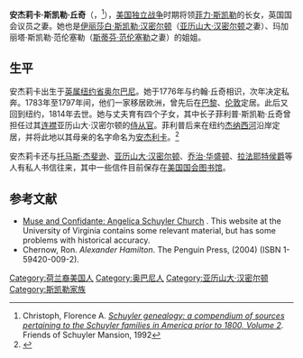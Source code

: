 {{Infobox person
| name        = 安杰莉卡·斯凯勒·丘奇
| image       = Mrs John Barker Church Son Philip and Servant John Trumbull.jpeg
| image_size  = 
| alt         = 
| caption     = 安杰莉卡与其子菲利普（1785年）
| birth_name  = 安杰莉卡·斯凯勒（{{lang|en|Angelica Schuyler}}）
| birth_date  = {{Birth date|1756|2|20|mf=yes}}
| birth_place = [[英属纽约省|英属纽约省]][[奥尔巴尼|奥尔巴尼]]
| death_date  = {{Death date and age|1814|3|13|1756|2|20|mf=yes}}
| death_place = {{USA}}[[纽约州|纽约州]][[纽约市|纽约市]]
| death_cause = 
| employer    = 
| children    = 
| parents     = [[菲力·斯凯勒|菲力·斯凯勒]]<br>凯瑟琳·范伦塞勒·斯凯勒（{{lang|en|Catherine Van Rensselaer Schuyler}}）
| relatives   = 妹：[[伊丽莎白·斯凯勒·汉密尔顿|伊丽莎白·斯凯勒·汉密尔顿]]<br>妹：[[斯蒂芬·范伦塞勒|玛加丽塔·斯凯勒·范伦塞勒]]<br>弟：[[菲利普·杰里迈亚·斯凯勒|菲利普·杰里迈亚·斯凯勒]]
| spouse      = [[约翰·巴克·丘奇|约翰·巴克·丘奇]]
}}
'''安杰莉卡·斯凯勒·丘奇'''（{{lang-en|Angelica Schuyler Church}}，{{bd|1756年|2月20日|1814年|3月13日}}<ref>Christoph, Florence A. ''[https://books.google.com/?id=kn9PAAAAMAAJ&q=%22Angelica+Schuyler+daughter+of+%23128+Philip%22+%2220+feb+1756+at+her+grandmother%27s+house%22+%22died+13+mar+1814%22 Schuyler genealogy: a compendium of sources pertaining to the Schuyler families in America prior to 1800, Volume 2]''. Friends of Schuyler Mansion, 1992</ref>），[[美国独立战争|美国独立战争]]时期将领[[菲力·斯凯勒|菲力·斯凯勒]]的长女，英国国会议员{{le|约翰·巴克·丘奇|John Barker Church}}之妻。她也是[[伊丽莎白·斯凯勒·汉密尔顿|伊丽莎白·斯凯勒·汉密尔顿]]（[[亚历山大·汉密尔顿|亚历山大·汉密尔顿]]之妻）、玛加丽塔·斯凯勒·范伦塞勒（[[斯蒂芬·范伦塞勒|斯蒂芬·范伦塞勒]]之妻）的姐姐。

==生平==
安杰莉卡出生于[[英属纽约省|英属纽约省]][[奥尔巴尼|奥尔巴尼]]。她于1776年与约翰·丘奇相识，次年决定私奔。1783年至1797年间，他们一家移居欧洲，曾先后在[[巴黎|巴黎]]、[[伦敦|伦敦]]定居。此后又回到纽约，1814年去世。她与丈夫育有四个子女，其中长子菲利普·斯凯勒·丘奇曾担任过其[[连襟|连襟]]亚历山大·汉密尔顿的[[侍从官|侍从官]]。菲利普后来在纽约[[杰纳西河|杰纳西河]]沿岸定居，并将此地以其母亲的名字命名为[[安杰利卡|安杰利卡]]。<ref>{{cite book|last1=Minard|first1=John S.|title=Allegany county and its people|date=1896|publisher=W.A. Ferguson & Co.|location=Alfred, NY|page=405|url=https://archive.org/stream/alleganycountyit00mina#page/404/mode/2up}}</ref>

安杰莉卡还与[[托马斯·杰斐逊|托马斯·杰斐逊]]、[[亚历山大·汉密尔顿|亚历山大·汉密尔顿]]、[[乔治·华盛顿|乔治·华盛顿]]、[[拉法耶特侯爵|拉法耶特侯爵]]等人有私人书信往来，其中一些信件目前保存在[[美国国会图书馆|美国国会图书馆]]。

== 参考文献 ==
{{reflist}}
*[http://www2.lib.virginia.edu/exhibits/church/ Muse and Confidante: Angelica Schuyler Church] {{Wayback|url=http://www2.lib.virginia.edu/exhibits/church/ |date=20130530210624 }}. This website at the University of Virginia contains some relevant material, but has some problems with historical accuracy.
*Chernow, Ron. ''Alexander Hamilton''. The Penguin Press, (2004) (ISBN 1-59420-009-2).

{{Authority control}}

{{DEFAULTSORT:Church, Angelica Schuyler}}
[[Category:荷兰裔美国人|Category:荷兰裔美国人]]
[[Category:奥巴尼人|Category:奥巴尼人]]
[[Category:亚历山大·汉密尔顿|Category:亚历山大·汉密尔顿]]
[[Category:斯凯勒家族|Category:斯凯勒家族]]